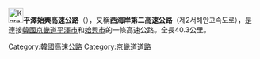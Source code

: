 {{Infobox road
|marker_image=[[File:Korea_Expressway_No.153.svg|100px]]
|alternate_name=平澤始興高速公路
|map=
|length_km=40.3 
|established=
|direction=南北
|terminus_a=京畿道平澤市<br>[[File:Korea_Expressway_No.15.svg|30px]][[西海岸高速公路|西海岸高速公路]]<br>[[File:Korea_Expressway_No.40.svg|30px]][[平澤堤川高速公路|平澤堤川高速公路]] 
|cities=[[華城市|華城市]]、[[安山市|安山市]]
|junction=
|terminus_b=京畿道始興市<br>[[File:Korea_Expressway_No.50.svg|30px]][[嶺東高速公路|嶺東高速公路]] 
}}
{{Infobox Korean name
|hangul=평택시흥고속도로
|hanja={{linktext|平|澤|始|興|高|速|道|路}}
|mr=P'yŏngt'aek Sihŭng Kosok Toro
|rr=Pyeongtaek Siheung Gosok Doro
}}

[[File:Korea_Expressway_No.153.svg|30px]]'''平澤始興高速公路'''（{{kor|諺=평택시흥고속도로|漢=平澤始興高速道路|羅=Pyeongtaek Siheung gosokdoro|f=y}}），又稱'''西海岸第二高速公路'''（제2서해안고속도로），是連接[[韓國|韓國]][[京畿道|京畿道]][[平澤市|平澤市]]和[[始興市|始興市]]的一條高速公路。全長40.3公里。


{{ROK expressways}}
[[Category:韓國高速公路|Category:韓國高速公路]]
[[Category:京畿道道路|Category:京畿道道路]]